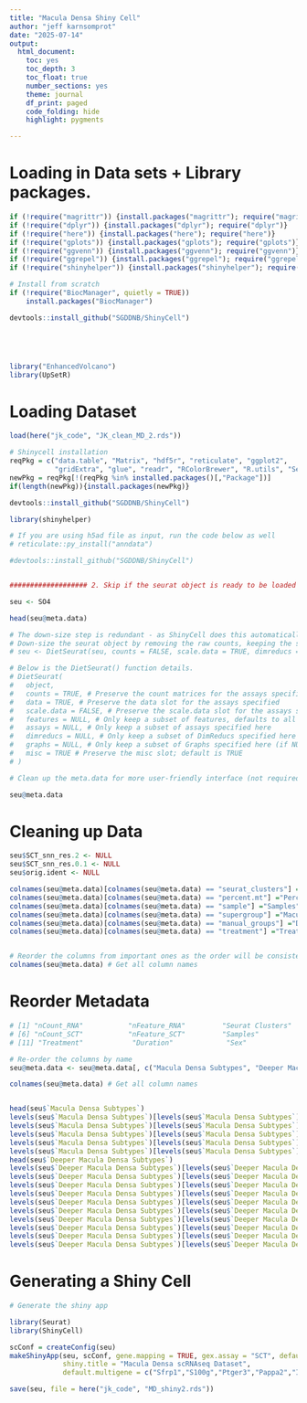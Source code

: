 ```yaml
---
title: "Macula Densa Shiny Cell"
author: "jeff karnsomprot"
date: "2025-07-14"
output:
  html_document: 
    toc: yes
    toc_depth: 3
    toc_float: true
    number_sections: yes
    theme: journal
    df_print: paged
    code_folding: hide
    highlight: pygments

---
```


# Loading in Data sets + Library packages.

```r


if (!require("magrittr")) {install.packages("magrittr"); require("magrittr")}
if (!require("dplyr")) {install.packages("dplyr"); require("dplyr")}
if (!require("here")) {install.packages("here"); require("here")}
if (!require("gplots")) {install.packages("gplots"); require("gplots")}
if (!require("ggvenn")) {install.packages("ggvenn"); require("ggvenn")}
if (!require("ggrepel")) {install.packages("ggrepel"); require("ggrepel")}
if (!require("shinyhelper")) {install.packages("shinyhelper"); require("shinyhelper")}

# Install from scratch
if (!require("BiocManager", quietly = TRUE))
    install.packages("BiocManager")

devtools::install_github("SGDDNB/ShinyCell")





library("EnhancedVolcano")
library(UpSetR)

```

# Loading Dataset


``` r
load(here("jk_code", "JK_clean_MD_2.rds"))

```


```r

# Shinycell installation
reqPkg = c("data.table", "Matrix", "hdf5r", "reticulate", "ggplot2", 
           "gridExtra", "glue", "readr", "RColorBrewer", "R.utils", "Seurat")
newPkg = reqPkg[!(reqPkg %in% installed.packages()[,"Package"])]
if(length(newPkg)){install.packages(newPkg)}

devtools::install_github("SGDDNB/ShinyCell")

library(shinyhelper) 

# If you are using h5ad file as input, run the code below as well
# reticulate::py_install("anndata")

#devtools::install_github("SGDDNB/ShinyCell")


################### 2. Skip if the seurat object is ready to be loaded directly. --------------------------------------------------

seu <- SO4

head(seu@meta.data)

# The down-size step is redundant - as ShinyCell does this automatically. Keeping the following lines here just for the record.
# Down-size the seurat object by removing the raw counts, keeping the scaled.data, and keeping one assay --------------------------
# seu <- DietSeurat(seu, counts = FALSE, scale.data = TRUE, dimreducs = "umap", assays = "RNA")

# Below is the DietSeurat() function details.
# DietSeurat(
#   object,
#   counts = TRUE, # Preserve the count matrices for the assays specified
#   data = TRUE, # Preserve the data slot for the assays specified
#   scale.data = FALSE, # Preserve the scale.data slot for the assays specified
#   features = NULL, # Only keep a subset of features, defaults to all features
#   assays = NULL, # Only keep a subset of assays specified here
#   dimreducs = NULL, # Only keep a subset of DimReducs specified here (if NULL, remove all DimReducs)
#   graphs = NULL, # Only keep a subset of Graphs specified here (if NULL, remove all Graphs)
#   misc = TRUE # Preserve the misc slot; default is TRUE
# )

# Clean up the meta.data for more user-friendly interface (not required) ----------------------------------------------------------

seu@meta.data

```


# Cleaning up Data

```r

seu$SCT_snn_res.2 <- NULL
seu$SCT_snn_res.0.1 <- NULL
seu$orig.ident <- NULL

colnames(seu@meta.data)[colnames(seu@meta.data) == "seurat_clusters"] ="Seurat Clusters"
colnames(seu@meta.data)[colnames(seu@meta.data) == "percent.mt"] ="Percent Mitochondria"
colnames(seu@meta.data)[colnames(seu@meta.data) == "sample"] ="Samples"
colnames(seu@meta.data)[colnames(seu@meta.data) == "supergroup"] ="Macula Densa Subtypes"
colnames(seu@meta.data)[colnames(seu@meta.data) == "manual_groups"] ="Deeper Macula Densa Subtypes"
colnames(seu@meta.data)[colnames(seu@meta.data) == "treatment"] ="Treatment"


# Reorder the columns from important ones as the order will be consistent with the drop-down menu
colnames(seu@meta.data) # Get all column names


```


# Reorder Metadata


```r

# [1] "nCount_RNA"           "nFeature_RNA"         "Seurat Clusters"      "Percent Mitochondria" "Unnamed Clusters"    
# [6] "nCount_SCT"           "nFeature_SCT"         "Samples"              "Batch"                "Animal ID"           
# [11] "Treatment"            "Duration"             "Sex"                  "Age"                  "Cell Types"     

# Re-order the columns by name
seu@meta.data <- seu@meta.data[, c("Macula Densa Subtypes", "Deeper Macula Densa Subtypes", "Treatment", "Samples", "Seurat Clusters", "Percent Mitochondria", "nCount_RNA","nCount_SCT", "nFeature_RNA", "nFeature_SCT")] 

colnames(seu@meta.data) # Get all column names


head(seu$`Macula Densa Subtypes`)
levels(seu$`Macula Densa Subtypes`)[levels(seu$`Macula Densa Subtypes`) == "type_1"] <- "Type 1"
levels(seu$`Macula Densa Subtypes`)[levels(seu$`Macula Densa Subtypes`) == "type_2"] <- "Type 2"
levels(seu$`Macula Densa Subtypes`)[levels(seu$`Macula Densa Subtypes`) == "type_3"] <- "Type 3"
levels(seu$`Macula Densa Subtypes`)[levels(seu$`Macula Densa Subtypes`) == "type_4"] <- "Type 4"
levels(seu$`Macula Densa Subtypes`)[levels(seu$`Macula Densa Subtypes`) == "type_5"] <- "Type 5"
head(seu$`Deeper Macula Densa Subtypes`)
levels(seu$`Deeper Macula Densa Subtypes`)[levels(seu$`Deeper Macula Densa Subtypes`) == "type_1a"] <- "Type 1a"
levels(seu$`Deeper Macula Densa Subtypes`)[levels(seu$`Deeper Macula Densa Subtypes`) == "type_1b"] <- "Type 1b"
levels(seu$`Deeper Macula Densa Subtypes`)[levels(seu$`Deeper Macula Densa Subtypes`) == "type_1c"] <- "Type 1c"
levels(seu$`Deeper Macula Densa Subtypes`)[levels(seu$`Deeper Macula Densa Subtypes`) == "type_1d"] <- "Type 1d"
levels(seu$`Deeper Macula Densa Subtypes`)[levels(seu$`Deeper Macula Densa Subtypes`) == "type_2a"] <- "Type 2a"
levels(seu$`Deeper Macula Densa Subtypes`)[levels(seu$`Deeper Macula Densa Subtypes`) == "type_2b"] <- "Type 2b"
levels(seu$`Deeper Macula Densa Subtypes`)[levels(seu$`Deeper Macula Densa Subtypes`) == "type_3a"] <- "Type 3a"
levels(seu$`Deeper Macula Densa Subtypes`)[levels(seu$`Deeper Macula Densa Subtypes`) == "type_3b"] <- "Type 3b"
levels(seu$`Deeper Macula Densa Subtypes`)[levels(seu$`Deeper Macula Densa Subtypes`) == "type_4"] <- "Type 4"
levels(seu$`Deeper Macula Densa Subtypes`)[levels(seu$`Deeper Macula Densa Subtypes`) == "type_5"] <- "Type 5"

```



# Generating a Shiny Cell

```r

# Generate the shiny app

library(Seurat)
library(ShinyCell)

scConf = createConfig(seu)
makeShinyApp(seu, scConf, gene.mapping = TRUE, gex.assay = "SCT", default.gene1 = "Nos1", default.gene2 = "Egf",
             shiny.title = "Macula Densa scRNAseq Dataset",
             default.multigene = c("Sfrp1","S100g","Ptger3","Pappa2","Il1f6","Hspa1b","Fos","Egf","Foxq1","Cxcl10","Ifitm3")) 


```


```r

save(seu, file = here("jk_code", "MD_shiny2.rds"))

```
